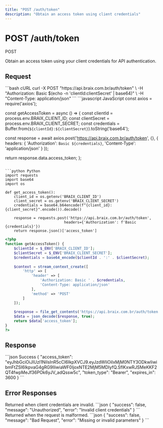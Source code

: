 ```yaml
---
title: "POST /auth/token"
description: "Obtain an access token using client credentials"
---
```


# POST /auth/token

<span class="http-method http-post">POST</span>

Obtain an access token using your client credentials for API authentication.

## Request

<RequestExample>
```bash cURL
curl -X POST "https://api.braix.com.br/auth/token" \
  -H "Authorization: Basic $(echo -n 'clientId:clientSecret' | base64)" \
  -H "Content-Type: application/json"
```
</RequestExample>

<CodeGroup>
```javascript JavaScript
const axios = require('axios');

const getAccessToken = async () => {
  const clientId = process.env.BRAIX_CLIENT_ID;
  const clientSecret = process.env.BRAIX_CLIENT_SECRET;
  const credentials = Buffer.from(`${clientId}:${clientSecret}`).toString('base64');
  
  const response = await axios.post('https://api.braix.com.br/auth/token', {}, {
    headers: {
      'Authorization': `Basic ${credentials}`,
      'Content-Type': 'application/json'
    }
  });
  
  return response.data.access_token;
};
```

```python Python
import requests
import base64
import os

def get_access_token():
    client_id = os.getenv('BRAIX_CLIENT_ID')
    client_secret = os.getenv('BRAIX_CLIENT_SECRET')
    credentials = base64.b64encode(f"{client_id}:{client_secret}".encode()).decode()
    
    response = requests.post('https://api.braix.com.br/auth/token', 
                           headers={'Authorization': f'Basic {credentials}'})
    return response.json()['access_token']
```

```php PHP
<?php
function getAccessToken() {
    $clientId = $_ENV['BRAIX_CLIENT_ID'];
    $clientSecret = $_ENV['BRAIX_CLIENT_SECRET'];
    $credentials = base64_encode($clientId . ':' . $clientSecret);
    
    $context = stream_context_create([
        'http' => [
            'header' => [
                'Authorization: Basic ' . $credentials,
                'Content-Type: application/json'
            ],
            'method' => 'POST'
        ]
    ]);
    
    $response = file_get_contents('https://api.braix.com.br/auth/token', false, $context);
    $data = json_decode($response, true);
    return $data['access_token'];
}
?>
```
</CodeGroup>

## Response

<ResponseExample>
```json Success
{
  "access_token": "eyJhbGciOiJIUzI1NiIsInR5cCI6IkpXVCJ9.eyJzdWIiOiIxMjM0NTY3ODkwIiwibmFtZSI6IkpvaG4gRG9lIiwiaWF0IjoxNTE2MjM5MDIyfQ.SflKxwRJSMeKKF2QT4fwpMeJf36POk6yJV_adQssw5c",
  "token_type": "Bearer",
  "expires_in": 3600
}
```
</ResponseExample>

## Error Responses

<ResponseField name="401 Unauthorized" type="object">
  Returned when client credentials are invalid.

  <Expandable title="Error Response">
    ```json
    {
      "success": false,
      "message": "Unauthorized",
      "error": "Invalid client credentials"
    }
    ```
  </Expandable>
</ResponseField>

<ResponseField name="400 Bad Request" type="object">
  Returned when the request is malformed.

  <Expandable title="Error Response">
    ```json
    {
      "success": false,
      "message": "Bad Request",
      "error": "Missing or invalid parameters"
    }
    ```
  </Expandable>
</ResponseField>
